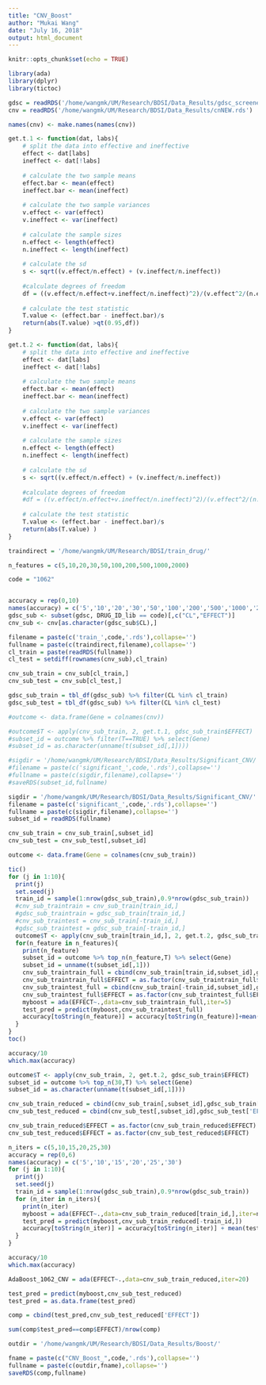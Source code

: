 ```yaml
---
title: "CNV_Boost"
author: "Mukai Wang"
date: "July 16, 2018"
output: html_document
---
```


```r
knitr::opts_chunk$set(echo = TRUE)
```

```r
library(ada)
library(dplyr)
library(tictoc)
```



```r
gdsc = readRDS('/home/wangmk/UM/Research/BDSI/Data_Results/gdsc_screened.rds')
cnv = readRDS('/home/wangmk/UM/Research/BDSI/Data_Results/cnNEW.rds')
```

```r
names(cnv) <- make.names(names(cnv))
```





```r
get.t.1 <- function(dat, labs){
    # split the data into effective and ineffective
    effect <- dat[labs]
    ineffect <- dat[!labs]
    
    # calculate the two sample means
    effect.bar <- mean(effect)
    ineffect.bar <- mean(ineffect)
    
    # calculate the two sample variances
    v.effect <- var(effect)
    v.ineffect <- var(ineffect)
    
    # calculate the sample sizes
    n.effect <- length(effect)
    n.ineffect <- length(ineffect)
    
    # calculate the sd
    s <- sqrt((v.effect/n.effect) + (v.ineffect/n.ineffect))
    
    #calculate degrees of freedom
    df = ((v.effect/n.effect+v.ineffect/n.ineffect)^2)/(v.effect^2/(n.effect^2 * (n.effect-1))+v.ineffect^2/(n.ineffect^2 * (n.ineffect-1)))
    
    # calculate the test statistic
    T.value <- (effect.bar - ineffect.bar)/s
    return(abs(T.value) >qt(0.95,df))
}
```

```r
get.t.2 <- function(dat, labs){
    # split the data into effective and ineffective
    effect <- dat[labs]
    ineffect <- dat[!labs]
    
    # calculate the two sample means
    effect.bar <- mean(effect)
    ineffect.bar <- mean(ineffect)
    
    # calculate the two sample variances
    v.effect <- var(effect)
    v.ineffect <- var(ineffect)
    
    # calculate the sample sizes
    n.effect <- length(effect)
    n.ineffect <- length(ineffect)
    
    # calculate the sd
    s <- sqrt((v.effect/n.effect) + (v.ineffect/n.ineffect))
    
    #calculate degrees of freedom
    #df = ((v.effect/n.effect+v.ineffect/n.ineffect)^2)/(v.effect^2/(n.effect^2 * (n.effect-1))+v.ineffect^2/(n.ineffect^2 * (n.ineffect-1)))
    
    # calculate the test statistic
    T.value <- (effect.bar - ineffect.bar)/s
    return(abs(T.value) )
}
```



```r
traindirect = '/home/wangmk/UM/Research/BDSI/train_drug/'
```

```r
n_features = c(5,10,20,30,50,100,200,500,1000,2000)
```


```r
code = "1062"


accuracy = rep(0,10)
names(accuracy) = c('5','10','20','30','50','100','200','500','1000','2000')
gdsc_sub <- subset(gdsc, DRUG_ID_lib == code)[,c("CL","EFFECT")]
cnv_sub <- cnv[as.character(gdsc_sub$CL),]

filename = paste(c('train_',code,'.rds'),collapse='')
fullname = paste(c(traindirect,filename),collapse='')
cl_train = paste(readRDS(fullname))
cl_test = setdiff(rownames(cnv_sub),cl_train)

cnv_sub_train = cnv_sub[cl_train,]
cnv_sub_test = cnv_sub[cl_test,]

gdsc_sub_train = tbl_df(gdsc_sub) %>% filter(CL %in% cl_train)
gdsc_sub_test = tbl_df(gdsc_sub) %>% filter(CL %in% cl_test)
```

```r
#outcome <- data.frame(Gene = colnames(cnv))
```

```r
#outcome$T <- apply(cnv_sub_train, 2, get.t.1, gdsc_sub_train$EFFECT)
#subset_id = outcome %>% filter(T==TRUE) %>% select(Gene)
#subset_id = as.character(unname(t(subset_id[,1])))
```

```r
#sigdir = '/home/wangmk/UM/Research/BDSI/Data_Results/Significant_CNV/'
#filename = paste(c('significant_',code,'.rds'),collapse='')
#fullname = paste(c(sigdir,filename),collapse='')
#saveRDS(subset_id,fullname)
```

```r
sigdir = '/home/wangmk/UM/Research/BDSI/Data_Results/Significant_CNV/'
filename = paste(c('significant_',code,'.rds'),collapse='')
fullname = paste(c(sigdir,filename),collapse='')
subset_id = readRDS(fullname)
```

```r
cnv_sub_train = cnv_sub_train[,subset_id]
cnv_sub_test = cnv_sub_test[,subset_id]
```

```r
outcome <- data.frame(Gene = colnames(cnv_sub_train))
```



```r
tic()
for (j in 1:10){
  print(j)
  set.seed(j)
  train_id = sample(1:nrow(gdsc_sub_train),0.9*nrow(gdsc_sub_train))
  #cnv_sub_traintrain = cnv_sub_train[train_id,]
  #gdsc_sub_traintrain = gdsc_sub_train[train_id,]
  #cnv_sub_traintest = cnv_sub_train[-train_id,]
  #gdsc_sub_traintest = gdsc_sub_train[-train_id,]
  outcome$T <- apply(cnv_sub_train[train_id,], 2, get.t.2, gdsc_sub_train[train_id,'EFFECT'][[1]])
  for(n_feature in n_features){
    print(n_feature)
    subset_id = outcome %>% top_n(n_feature,T) %>% select(Gene)
    subset_id = unname(t(subset_id[,1]))
    cnv_sub_traintrain_full = cbind(cnv_sub_train[train_id,subset_id],gdsc_sub_train[train_id,'EFFECT'])
    cnv_sub_traintrain_full$EFFECT = as.factor(cnv_sub_traintrain_full$EFFECT)
    cnv_sub_traintest_full = cbind(cnv_sub_train[-train_id,subset_id],gdsc_sub_train[-train_id,'EFFECT'])
    cnv_sub_traintest_full$EFFECT = as.factor(cnv_sub_traintest_full$EFFECT)
    myboost = ada(EFFECT~.,data=cnv_sub_traintrain_full,iter=5)
    test_pred = predict(myboost,cnv_sub_traintest_full)
    accuracy[toString(n_feature)] = accuracy[toString(n_feature)]+mean(test_pred==gdsc_sub_train[-train_id,'EFFECT'][[1]])
  }
}
toc()
```

```r
accuracy/10
which.max(accuracy)
```

```r
outcome$T <- apply(cnv_sub_train, 2, get.t.2, gdsc_sub_train$EFFECT)
subset_id = outcome %>% top_n(30,T) %>% select(Gene)
subset_id = as.character(unname(t(subset_id[,1])))
```

```r
cnv_sub_train_reduced = cbind(cnv_sub_train[,subset_id],gdsc_sub_train['EFFECT'])
cnv_sub_test_reduced = cbind(cnv_sub_test[,subset_id],gdsc_sub_test['EFFECT'])
```

```r
cnv_sub_train_reduced$EFFECT = as.factor(cnv_sub_train_reduced$EFFECT)
cnv_sub_test_reduced$EFFECT = as.factor(cnv_sub_test_reduced$EFFECT)
```

```r
n_iters = c(5,10,15,20,25,30)
accuracy = rep(0,6)
names(accuracy) = c('5','10','15','20','25','30')
for (j in 1:10){
  print(j)
  set.seed(j)
  train_id = sample(1:nrow(gdsc_sub_train),0.9*nrow(gdsc_sub_train))
  for (n_iter in n_iters){
    print(n_iter)
    myboost = ada(EFFECT~.,data=cnv_sub_train_reduced[train_id,],iter=n_iter)
    test_pred = predict(myboost,cnv_sub_train_reduced[-train_id,])
    accuracy[toString(n_iter)] = accuracy[toString(n_iter)] + mean(test_pred==cnv_sub_train_reduced[-train_id,'EFFECT'][[1]])
  }
}
```

```r
accuracy/10
which.max(accuracy)
```


```r
AdaBoost_1062_CNV = ada(EFFECT~.,data=cnv_sub_train_reduced,iter=20)
```

```r
test_pred = predict(myboost,cnv_sub_test_reduced)
test_pred = as.data.frame(test_pred)
```

```r
comp = cbind(test_pred,cnv_sub_test_reduced['EFFECT'])
```

```r
sum(comp$test_pred==comp$EFFECT)/nrow(comp)
```

```r
outdir = '/home/wangmk/UM/Research/BDSI/Data_Results/Boost/'
```

```r
fname = paste(c("CNV_Boost_",code,'.rds'),collapse='')
fullname = paste(c(outdir,fname),collapse='')
saveRDS(comp,fullname)
```
